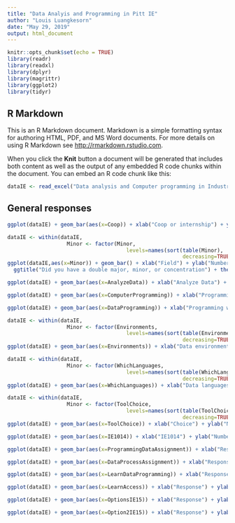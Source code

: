 ```yaml
---
title: "Data Analyis and Programming in Pitt IE"
author: "Louis Luangkesorn"
date: "May 29, 2019"
output: html_document
---
```


```r
knitr::opts_chunk$set(echo = TRUE)
library(readr)
library(readxl)
library(dplyr)
library(magrittr)
library(ggplot2)
library(tidyr)
```

## R Markdown

This is an R Markdown document. Markdown is a simple formatting syntax for authoring HTML, PDF, and MS Word documents. For more details on using R Markdown see <http://rmarkdown.rstudio.com>.

When you click the **Knit** button a document will be generated that includes both content as well as the output of any embedded R code chunks within the document. You can embed an R code chunk like this:

```r
dataIE <- read_excel("Data analysis and Computer programming in Industrial Engineering_survey.xlsx")
```

## General responses



```r
ggplot(dataIE) + geom_bar(aes(x=Coop)) + xlab("Coop or internship") + ylab("Number of responses") + ggtitle("Did you have a Coop or internship")
```

```r
dataIE <- within(dataIE, 
                   Minor <- factor(Minor, 
                                      levels=names(sort(table(Minor), 
                                                        decreasing=TRUE))))
ggplot(dataIE,aes(x=Minor)) + geom_bar() + xlab("Field") + ylab("Number of responses") + 
  ggtitle("Did you have a double major, minor, or concentration") + theme(axis.text.x = element_text(angle = 90))
```

```r
ggplot(dataIE) + geom_bar(aes(x=AnalyzeData)) + xlab("Analyze Data") + ylab("Number of responses") + ggtitle("Outside of class, did you have to analyze data") + theme(axis.text.x = element_text(angle = 90))
```

```r
ggplot(dataIE) + geom_bar(aes(x=ComputerProgramming)) + xlab("Programming") + ylab("Number of responses") + ggtitle("Outside of class, did you have to program") + theme(axis.text.x = element_text(angle = 90))
```

```r
ggplot(dataIE) + geom_bar(aes(x=DataProgramming)) + xlab("Programming with data") + ylab("Number of responses") + ggtitle("Did your programming involve data") + theme(axis.text.x = element_text(angle = 90))
```

```r
dataIE <- within(dataIE, 
                   Minor <- factor(Environments, 
                                      levels=names(sort(table(Environments), 
                                                        decreasing=TRUE))))
ggplot(dataIE) + geom_bar(aes(x=Environments)) + xlab("Data environments used") + ylab("Number of responses") + ggtitle("What data environment did you use") + theme(axis.text.x = element_text(angle = 90))
```

```r
dataIE <- within(dataIE, 
                   Minor <- factor(WhichLanguages, 
                                      levels=names(sort(table(WhichLanguages), 
                                                        decreasing=TRUE))))
ggplot(dataIE) + geom_bar(aes(x=WhichLanguages)) + xlab("Data languages used") + ylab("Number of responses") + ggtitle("What programming languages did you use") + theme(axis.text.x = element_text(angle = 90))
```

```r
dataIE <- within(dataIE, 
                   Minor <- factor(ToolChoice, 
                                      levels=names(sort(table(ToolChoice), 
                                                        decreasing=TRUE))))
ggplot(dataIE) + geom_bar(aes(x=ToolChoice)) + xlab("Choice") + ylab("Number of responses") + ggtitle("What is your data analysis tool of choice") + theme(axis.text.x = element_text(angle = 90))
```

```r
ggplot(dataIE) + geom_bar(aes(x=IE1014)) + xlab("IE1014") + ylab("Number of responses") + ggtitle("Did you ake IE 1014 (Database design)") + theme(axis.text.x = element_text(angle = 90))
```

```r
ggplot(dataIE) + geom_bar(aes(x=ProgrammingDataAssignment)) + xlab("Response") + ylab("Number of responses") + ggtitle("If you were given a data programming assignment, could you do it?") + theme(axis.text.x = element_text(angle = 90))
```

```r
ggplot(dataIE) + geom_bar(aes(x=DataProcessAssignment)) + xlab("Response") + ylab("Number of responses") + ggtitle("If you were given an assignment do describe the steps needed to manipulate data, could you do it?") + theme(axis.text.x = element_text(angle = 90))
```


```r
ggplot(dataIE) + geom_bar(aes(x=LearnDataProgramming)) + xlab("Response") + ylab("Number of responses") + ggtitle("If you were asked to learn programming with data on your own, could you do it?") + theme(axis.text.x = element_text(angle = 90))
```


```r
ggplot(dataIE) + geom_bar(aes(x=LearnAccess)) + xlab("Response") + ylab("Number of responses") + ggtitle("If you were asked to learn MS Access on your own, could you do it?") + theme(axis.text.x = element_text(angle = 90))
```

```r
ggplot(dataIE) + geom_bar(aes(x=OptionsIE15)) + xlab("Response") + ylab("Number of responses") + ggtitle("Which would be your preference for a direction to take IE 15") + theme(axis.text.x = element_text(angle = 90))
```

```r
ggplot(dataIE) + geom_bar(aes(x=Option2IE15)) + xlab("Response") + ylab("Number of responses") + ggtitle("Which would be your 2nd preference for a direction to take IE 15?") + theme(axis.text.x = element_text(angle = 90))
```


